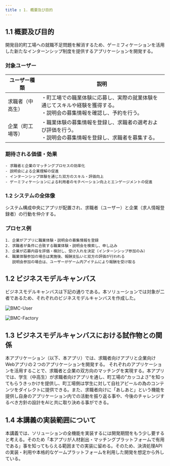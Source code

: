 ```yaml
---
title : 1. 概要及び目的
---
```


## 1.1 概要及び目的

<!-- 概要及び目的を記載 -->

開発目的町工場への就職不足問題を解消するため、ゲーミフィケーションを活用した新たなインターンシップ制度を提供するアプリケーションを開発する。

### 対象ユーザー

| ユーザー種類       | 説明                                                                                         |
| ---------------- | ------------------------------------------------------------------------------------------ |
| 求職者（中高生）   | ・町工場での職業体験に応募し、実際の就業体験を通じてスキルや経験を獲得する。<br/>・説明会の募集情報を確認し、予約を行う。 |
| 企業（町工場等）   | ・職業体験の募集情報を登録し、求職者の選考および評価を行う。<br/>・説明会の募集情報を登録し、求職者を募集する。 |


### 期待される価値・効果
    - 求職者と企業のマッチングプロセスの効率化
    - 説明会による企業理解の促進
    - インターンシップ体験を通じた双方のスキル・評価向上
    - ゲーミフィケーションによる利用者のモチベーション向上とエンゲージメントの促進

### 1.2 システムの全体像
システム構成中央にアプリが配置され、求職者（ユーザー）と企業（求人情報登録者）の行動を仲介する。

### プロセス例
    1. 企業がアプリに職業体験・説明会の募集情報を登録
    2. 求職者が条件に合致する職業体験・説明会を検索し、申し込み
    3. 企業が応募内容を評価・検討し、受け入れを決定（インターンシップ参加のみ）
    4. 職業体験参加の場合は実施後、報酬支払いと双方の評価が行われる
       説明会参加の場合は、ユーザーがゲーム内アイテムにより報酬を受け取る

## 1.2 ビジネスモデルキャンバス
<!-- ビジネスモデルキャンパスを記載 -->
ビジネスモデルキャンバスは下記の通りである。本ソリューションでは対象が二者であるため、それぞれのビジネスモデルキャンバスを作成した。

![BMC-User](./img/drawio/BusinessModelCampus-User.drawio.svg)

![BMC-Factory](./img/drawio/BusinessModelCampus-Factory.drawio.svg)

## 1.3 ビジネスモデルキャンバスにおける試作物との関係
<!-- ビジネスモデルキャンバスにおける試作物との関係を記載 -->

本アプリケーション（以下、本アプリ）では、求職者向けアプリと企業向けWebアプリの２つのアプリケーションを開発する。
それぞれのアプリケーションを活用することで、求職者と企業の双方向のマッチングを実現する。本アプリでは、学生（中高生）が求職者向けアプリを通し、町工場の"カッコよさ"を知ってもらうきっかけを提供し、町工場側は学生に対して自社アピールの為のコンテンツをダイレクトに提供できる。また、求職者向けに「あしあと」という機能を提供し自身のアプリケーション内での活動を振り返る事や、今後のチャレンジするべき方針の設計をAIと共に取り決める事ができる。

## 1.4 本講義の実装範囲について
本講義では、ソリューションの全機能を実装するには開発期間をもう少し要すると考える。そのため「本アプリが人材創出・マッチングプラットフォームで有用である」事を知ってもらえる範囲までの実装に留める。そのため、決済処理APIの実装・利用や本格的なゲームプラットフォームを利用した開発を想定から外している。